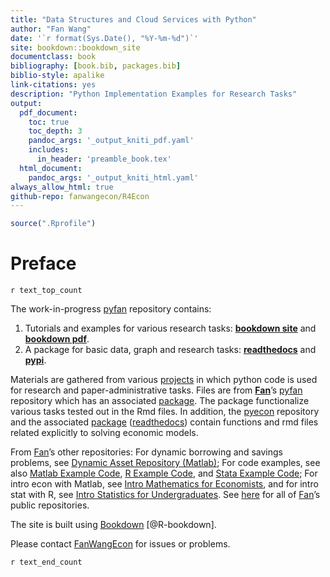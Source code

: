 ```yaml
---
title: "Data Structures and Cloud Services with Python"
author: "Fan Wang"
date: '`r format(Sys.Date(), "%Y-%m-%d")`'
site: bookdown::bookdown_site
documentclass: book
bibliography: [book.bib, packages.bib]
biblio-style: apalike
link-citations: yes
description: "Python Implementation Examples for Research Tasks"
output:
  pdf_document:
    toc: true
    toc_depth: 3
    pandoc_args: '_output_kniti_pdf.yaml'
    includes:
      in_header: 'preamble_book.tex'
  html_document:
    pandoc_args: '_output_kniti_html.yaml'
always_allow_html: true
github-repo: fanwangecon/R4Econ
---
```


```r
source(".Rprofile")
```

# Preface {-}

`r text_top_count`

The work-in-progress [pyfan](https://github.com/FanWangEcon/pyfan) repository contains:

1. Tutorials and examples for various research tasks: [**bookdown site**](https://fanwangecon.github.io/pyfan/bookdown) and [**bookdown pdf**](https://fanwangecon.github.io/pyfan/bookdown/Data-Structures-and-Cloud-Services-with-Python.pdf).
2. A package for basic data, graph and research tasks: [**readthedocs**](https://pyfan.readthedocs.io/en/latest/) and [**pypi**](https://pypi.org/project/pyfan/).

Materials are gathered from various [projects](https://fanwangecon.github.io/research) in which python code is used for research and paper-administrative tasks. Files are from [**Fan**](https://fanwangecon.github.io/)'s [pyfan](https://github.com/FanWangEcon/pyfan) repository which has an associated [package](https://pypi.org/project/pyfan/). The package functionalize various tasks tested out in the Rmd files. In addition, the [pyecon](https://github.com/FanWangEcon/pyecon) repository and the associated [package](https://pypi.org/project/pyecon/) ([readthedocs](https://pyfan.readthedocs.io/en/latest/autoapi/pyfan/index.html#module-pyfan)) contain functions and rmd files related explicitly to solving economic models.

From [Fan](https://fanwangecon.github.io/)'s other repositories: For dynamic borrowing and savings problems, see [Dynamic Asset Repository (Matlab)](https://fanwangecon.github.io/CodeDynaAsset/); For code examples, see also [Matlab Example Code](https://fanwangecon.github.io/M4Econ/),  [R Example Code](https://fanwangecon.github.io/R4Econ/), and [Stata Example Code](https://fanwangecon.github.io/Stata4Econ/); For intro econ with Matlab, see [Intro Mathematics for Economists](https://fanwangecon.github.io/Math4Econ/), and for intro stat with R, see [Intro Statistics for Undergraduates](https://fanwangecon.github.io/Stat4Econ/). See [here](https://github.com/FanWangEcon) for all of [Fan](https://fanwangecon.github.io/)'s public repositories.

The site is built using [Bookdown](https://bookdown.org/) [@R-bookdown].

Please contact [FanWangEcon](https://fanwangecon.github.io/) for issues or problems.

`r text_end_count`
